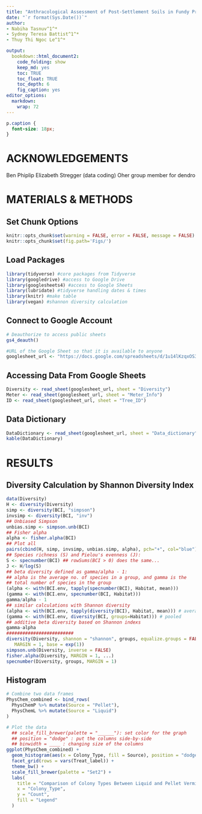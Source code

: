 ```yaml
---
title: "Anthracological Assessment of Post-Settlement Soils in Fundy Provincial Park "
date: "`r format(Sys.Date())`"
author:
- Nabiha Tasnuv^1^*
- Sydney Teresa Battist^1^*
- Thuy Thi Ngoc Le^1^*

output:
  bookdown::html_document2:
    code_folding: show
    keep_md: yes
    toc: TRUE
    toc_float: TRUE
    toc_depth: 6
    fig_caption: yes
editor_options: 
  markdown: 
    wrap: 72
---
```

```css
p.caption {
  font-size: 18px;
}
```

# **ACKNOWLEDGEMENTS** {-}
Ben Phiplip
Elizabeth Stregger (data coding)
Oher group member for dendro 

# **MATERIALS & METHODS** 
## Set Chunk Options
```r
knitr::opts_chunk$set(warning = FALSE, error = FALSE, message = FALSE)
knitr::opts_chunk$set(fig.path='Figs/')
```

## Load Packages
```r
library(tidyverse) #core packages from Tidyverse
library(googledrive) #access to Google Drive
library(googlesheets4) #access to Google Sheets
library(lubridate) #tidyverse handling dates & times
library(knitr) #make table
library(vegan) #shannon diversity calculation
```

## Connect to Google Account
```r
# Deauthorize to access public sheets
gs4_deauth()

#URL of the Google Sheet so that it is available to anyone
googlesheet_url <- "https://docs.google.com/spreadsheets/d/1u14lKzqxOS3QofUmpfmVJ3RpYHt1jMNrFTxg_J5v4Qc/edit?usp=sharing"
```


## Accessing Data From Google Sheets
```r
Diversity <- read_sheet(googlesheet_url, sheet = "Diversity")
Meter <- read_sheet(googlesheet_url, sheet = "Meter_Info")
ID <- read_sheet(googlesheet_url, sheet = "Tree_ID")
```


## Data Dictionary 
```r
DataDictionary <- read_sheet(googlesheet_url, sheet = "Data_dictionary")
kable(DataDictionary)
```



# **RESULTS**
## Diversity Calculation by Shannon Diversity Index
```r
data(Diversity)
H <- diversity(Diversity)
simp <- diversity(BCI, "simpson")
invsimp <- diversity(BCI, "inv")
## Unbiased Simpson
unbias.simp <- simpson.unb(BCI)
## Fisher alpha
alpha <- fisher.alpha(BCI)
## Plot all
pairs(cbind(H, simp, invsimp, unbias.simp, alpha), pch="+", col="blue")
## Species richness (S) and Pielou's evenness (J):
S <- specnumber(BCI) ## rowSums(BCI > 0) does the same...
J <- H/log(S)
## beta diversity defined as gamma/alpha - 1:
## alpha is the average no. of species in a group, and gamma is the
## total number of species in the group
(alpha <- with(BCI.env, tapply(specnumber(BCI), Habitat, mean)))
(gamma <- with(BCI.env, specnumber(BCI, Habitat)))
gamma/alpha - 1
## similar calculations with Shannon diversity
(alpha <- with(BCI.env, tapply(diversity(BCI), Habitat, mean))) # average
(gamma <- with(BCI.env, diversity(BCI, groups=Habitat))) # pooled
## additive beta diversity based on Shannon indexs
gamma-alpha
#########################
diversity(Diversity, shannon = "shannon", groups, equalize.groups = FALSE,
   MARGIN = 1, base = exp(1))
simpson.unb(Diversity, inverse = FALSE)
fisher.alpha(Diversity, MARGIN = 1, ...)
specnumber(Diversity, groups, MARGIN = 1)
```

## Histogram 
```r
# Combine two data frames
PhysChem_combined <- bind_rows(
  PhysChemP %>% mutate(Source = "Pellet"),
  PhysChemL %>% mutate(Source = "Liquid")
)

# Plot the data
  ## scale_fill_brewer(palette = "______"): set color for the graph
  ## position = "dodge" : put the columns side-by-side
  ## binwidth = ____ : changing size of the columns
ggplot(PhysChem_combined) +
  geom_histogram(aes(x = Colony_Type, fill = Source), position = "dodge", binwidth = 1) +
  facet_grid(rows = vars(Treat_label)) +
  theme_bw() +
  scale_fill_brewer(palette = "Set2") +
  labs(
    title = "Comparison of Colony Types Between Liquid and Pellet Vermicast Outputs",
    x = "Colony_Type",
    y = "Count",
    fill = "Legend"
  )
```







